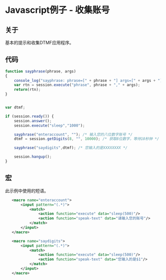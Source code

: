 # Javascript例子 - 收集账号

## 关于

基本的提示和收集DTMF应用程序。

## 代码

```js
function sayphrase(phrase, args)
{
    console_log("sayphrase: phrase=[" + phrase + "] args=[" + args + "]\n");
    var rtn = session.execute("phrase", phrase + "," + args);
    return(rtn);
}


var dtmf;

if (session.ready()) {
    session.answer();
    session.execute("sleep","1000");

    sayphrase("enteraccount", ""); /* 输入您的八位数字账号 */
    dtmf = session.getDigits(8, "", 10000); /* 获取8位数字，等待10秒钟 */

    sayphrase("saydigits",dtmf); /* 您输入的是XXXXXXXX */

    session.hangup();
}

```

## 宏

此示例中使用的短语。

```xml
   <macro name="enteraccount">
       <input pattern="(.*)">
           <match>
               <action function="execute" data="sleep(500)"/>
               <action function="speak-text" data="请输入您的账号"/>
           </match>
       </input>
   </macro>

   <macro name="saydigits">
       <input pattern="(.*)">
           <match>
               <action function="execute" data="sleep(500)"/>
               <action function="speak-text" data="您输入的是$1"/>
           </match>
       </input>
   </macro>

```